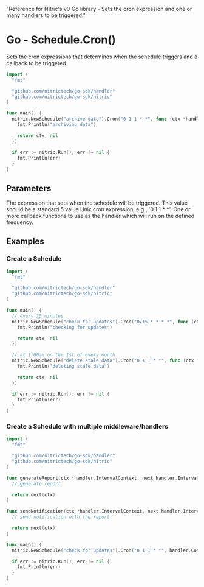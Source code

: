   "Reference for Nitric's v0 Go library - Sets the cron expression and one or many handlers to be triggered."

# Go - Schedule.Cron()

Sets the cron expressions that determines when the schedule triggers and a callback to be triggered.

```go
import (
  "fmt"

  "github.com/nitrictech/go-sdk/handler"
  "github.com/nitrictech/go-sdk/nitric"
)

func main() {
  nitric.NewSchedule("archive-data").Cron("0 1 1 * *", func (ctx *handler.IntervalContext, _ handler.IntervalHandler) (*handler.IntervalContext, error) {
    fmt.Println("archiving data")

    return ctx, nil
  })

  if err := nitric.Run(); err != nil {
    fmt.Println(err)
  }
}
```

## Parameters

<Properties>
  <Property name="expression" required type="string">
    The expression that sets when the schedule will be triggered. This value
    should be a standard 5 value Unix cron expression, e.g., '0 1 1 * *'.
  </Property>
  <Property name="middleware" required type="EventMiddleware">
    One or more callback functions to use as the handler which will run on the
    defined frequency.
  </Property>
</Properties>

## Examples

### Create a Schedule

```go
import (
  "fmt"

  "github.com/nitrictech/go-sdk/handler"
  "github.com/nitrictech/go-sdk/nitric"
)

func main() {
  // every 15 minutes
  nitric.NewSchedule("check for updates").Cron("0/15 * * * *", func (ctx *handler.IntervalContext, _ handler.IntervalHandler) (*handler.IntervalContext, error) {
    fmt.Println("checking for updates")

    return ctx, nil
  })

  // at 1:00am on the 1st of every month
  nitric.NewSchedule("delete stale data").Cron("0 1 1 * *", func (ctx *handler.IntervalContext, _ handler.IntervalHandler) (*handler.IntervalContext, error) {
    fmt.Println("deleting stale data")

    return ctx, nil
  })

  if err := nitric.Run(); err != nil {
    fmt.Println(err)
  }
}
```

### Create a Schedule with multiple middleware/handlers

```go
import (
  "fmt"

  "github.com/nitrictech/go-sdk/handler"
  "github.com/nitrictech/go-sdk/nitric"
)

func generateReport(ctx *handler.IntervalContext, next handler.IntervalHandler) (*handler.IntervalContext, error) {
  // generate report

  return next(ctx)
}

func sendNotification(ctx *handler.IntervalContext, next handler.IntervalHandler) (*handler.IntervalContext, error) {
  // send notification with the report

  return next(ctx)
}

func main() {
  nitric.NewSchedule("check for updates").Cron("0 1 1 * *", handler.ComposeIntervalMiddleware(generateReport, sendNotification))

  if err := nitric.Run(); err != nil {
    fmt.Println(err)
  }
}
```
